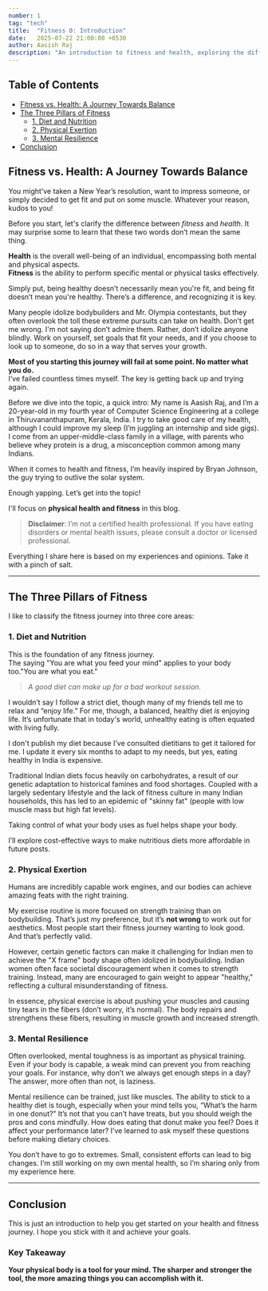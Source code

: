 ```yaml
---
number: 1
tag: "tech"
title:  "Fitness 0: Introduction"
date:   2025-07-22 21:00:00 +0530
author: Aasish Raj
description: "An introduction to fitness and health, exploring the differences and the three main pillars of fitness."
---
```


## Table of Contents
- [Fitness vs. Health: A Journey Towards Balance](#fitness-vs-health-a-journey-towards-balance)
- [The Three Pillars of Fitness](#the-three-pillars-of-fitness)
  - [1. Diet and Nutrition](#1-diet-and-nutrition)
  - [2. Physical Exertion](#2-physical-exertion)
  - [3. Mental Resilience](#3-mental-resilience)
- [Conclusion](#conclusion)

## Fitness vs. Health: A Journey Towards Balance

You might’ve taken a New Year’s resolution, want to impress someone, or simply decided to get fit and put on some muscle. Whatever your reason, kudos to you!

Before you start, let's clarify the difference between *fitness* and *health*. It may surprise some to learn that these two words don’t mean the same thing.

**Health** is the overall well-being of an individual, encompassing both mental and physical aspects.  
**Fitness** is the ability to perform specific mental or physical tasks effectively.

Simply put, being healthy doesn’t necessarily mean you're fit, and being fit doesn’t mean you're healthy. There’s a difference, and recognizing it is key.

Many people idolize bodybuilders and Mr. Olympia contestants, but they often overlook the toll these extreme pursuits can take on health. Don’t get me wrong. I'm not saying don’t admire them. Rather, don’t idolize anyone blindly. Work on yourself, set goals that fit your needs, and if you choose to look up to someone, do so in a way that serves your growth.  

**Most of you starting this journey will fail at some point. No matter what you do.**  
I’ve failed countless times myself. The key is getting back up and trying again.

Before we dive into the topic, a quick intro: My name is Aasish Raj, and I’m a 20-year-old in my fourth year of Computer Science Engineering at a college in Thiruvananthapuram, Kerala, India. I try to take good care of my health, although I could improve my sleep (I’m juggling an internship and side gigs). I come from an upper-middle-class family in a village, with parents who believe whey protein is a drug, a misconception common among many Indians.

When it comes to health and fitness, I’m heavily inspired by Bryan Johnson, the guy trying to outlive the solar system.

Enough yapping. Let’s get into the topic!

I'll focus on **physical health and fitness** in this blog.

> **Disclaimer**: I’m not a certified health professional. If you have eating disorders or mental health issues, please consult a doctor or licensed professional.

Everything I share here is based on my experiences and opinions. Take it with a pinch of salt.

---

## The Three Pillars of Fitness

I like to classify the fitness journey into three core areas:

### 1. Diet and Nutrition

This is the foundation of any fitness journey.  
The saying "You are what you feed your mind" applies to your body too."You are what you eat."

> *A good diet can make up for a bad workout session.*  

I wouldn’t say I follow a strict diet, though many of my friends tell me to relax and “enjoy life.” For me, though, a balanced, healthy diet *is* enjoying life. It’s unfortunate that in today's world, unhealthy eating is often equated with living fully.

I don't publish my diet because I’ve consulted dietitians to get it tailored for me. I update it every six months to adapt to my needs, but yes, eating healthy in India is expensive.

Traditional Indian diets focus heavily on carbohydrates, a result of our genetic adaptation to historical famines and food shortages. Coupled with a largely sedentary lifestyle and the lack of fitness culture in many Indian households, this has led to an epidemic of "skinny fat" (people with low muscle mass but high fat levels).

Taking control of what your body uses as fuel helps shape your body.

I’ll explore cost-effective ways to make nutritious diets more affordable in future posts.

### 2. Physical Exertion

Humans are incredibly capable work engines, and our bodies can achieve amazing feats with the right training.

My exercise routine is more focused on strength training than on bodybuilding. That’s just my preference, but it’s **not wrong** to work out for aesthetics. Most people start their fitness journey wanting to look good. And that’s perfectly valid.

However, certain genetic factors can make it challenging for Indian men to achieve the "X frame" body shape often idolized in bodybuilding.
Indian women often face societal discouragement when it comes to strength training. Instead, many are encouraged to gain weight to appear "healthy," reflecting a cultural misunderstanding of fitness.

In essence, physical exercise is about pushing your muscles and causing tiny tears in the fibers (don’t worry, it’s normal). The body repairs and strengthens these fibers, resulting in muscle growth and increased strength.

### 3. Mental Resilience

Often overlooked, mental toughness is as important as physical training.  
Even if your body is capable, a weak mind can prevent you from reaching your goals. For instance, why don’t we always get enough steps in a day? The answer, more often than not, is laziness.  

Mental resilience can be trained, just like muscles. The ability to stick to a healthy diet is tough, especially when your mind tells you, “What’s the harm in one donut?” It’s not that you can’t have treats, but you should weigh the pros and cons mindfully. How does eating that donut make you feel? Does it affect your performance later? I’ve learned to ask myself these questions before making dietary choices.

You don’t have to go to extremes. Small, consistent efforts can lead to big changes. I’m still working on my own mental health, so I’m sharing only from my experience here.

---

## Conclusion

This is just an introduction to help you get started on your health and fitness journey. I hope you stick with it and achieve your goals.

### Key Takeaway

**Your physical body is a tool for your mind. The sharper and stronger the tool, the more amazing things you can accomplish with it.**